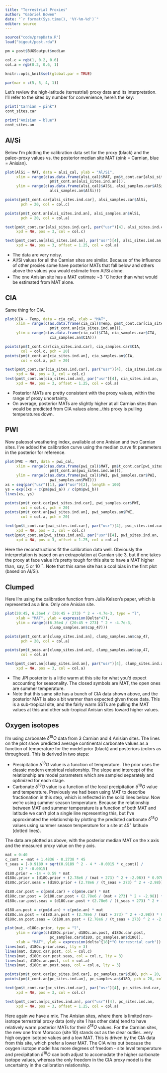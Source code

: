 ```yaml
---
title: "Terrestrial Proxies"
author: "Gabriel Bowen"
date: "`r format(Sys.time(), '%Y-%m-%d')`"
editor: source
---
```


```r
source("code/prepData.R")
load("bigout/post.rda")

pm = post$BUGSoutput$median

col.c = rgb(1, 0.2, 0.6)
col.a = rgb(0.2, 0.6, 1)

knitr::opts_knit$set(global.par = TRUE)
```

```r
par(mar = c(5, 5, 4, 1))
```

Let's review the high-latitude (terrestrial) proxy data and its interpretation. I'll refer to the sites by number for convenience, here's the key:

```r
print("Carnian = pink")
cont_sites.car

print("Anisian = blue")
cont_sites.an
```


## Al/Si

Below I'm plotting the calibration data set for the proxy (black) and the paleo-proxy values vs. the posterior median site MAT (pink = Carnian, blue = Anisian).

```r
plot(AlSi ~ MAT, data = alsi_cal, ylab = "Al/Si",
     xlim = range(c(as.data.frame(alsi_cal)$MAT, pm$t_cont.car[alsi_sites.ind.car],
                    pm$t_cont.an[alsi_sites.ind.an])),
     ylim = range(c(as.data.frame(alsi_cal)$AlSi, alsi_samples.car$AlSi,
                    alsi_samples.an$AlSi)))

points(pm$t_cont.car[alsi_sites.ind.car], alsi_samples.car$AlSi,
       pch = 20, col = col.c)

points(pm$t_cont.an[alsi_sites.ind.an], alsi_samples.an$AlSi,
       pch = 20, col = col.a)

text(pm$t_cont.car[alsi_sites.ind.car], par("usr")[4], alsi_sites.ind.car, 
     xpd = NA, pos = 3, col = col.c)

text(pm$t_cont.an[alsi_sites.ind.an], par("usr")[4], alsi_sites.ind.an, 
     xpd = NA, pos = 3, offset = 1.25, col = col.a)
```

* The data are very noisy.
* Al/Si values for all the Carnian sites are similar. Because of the influence of other proxies some have posterior MATs that fall below and others above the values you would estimate from Al/Si alone. 
* The one Anisian site has a MAT estimate ~3 $^\circ$C hotter than what would be estimated from MAT alone.

## CIA

Same thing for CIA.

```r
plot(CIA ~ Temp, data = cia_cal, xlab = "MAT",
     xlim = range(c(as.data.frame(cia_cal)$Temp, pm$t_cont.car[cia_sites.ind.car],
                    pm$t_cont.an[cia_sites.ind.an])),
     ylim = range(c(as.data.frame(cia_cal)$CIA, cia_samples.car$CIA,
                    cia_samples.an$CIA)))

points(pm$t_cont.car[cia_sites.ind.car], cia_samples.car$CIA,
       col = col.c, pch = 20)
points(pm$t_cont.an[cia_sites.ind.an], cia_samples.an$CIA,
       col = col.a, pch = 20)

text(pm$t_cont.car[cia_sites.ind.car], par("usr")[4], cia_sites.ind.car, 
     xpd = NA, pos = 3, col = col.c)
text(pm$t_cont.an[cia_sites.ind.an], par("usr")[4], cia_sites.ind.an, 
     xpd = NA, pos = 3, offset = 1.25, col = col.a)
```

* Posterior MATs are pretty consistent with the proxy values, within the range of proxy uncertainty.
* On average, posterior MATs are slightly higher at all Carnian sites than would be predicted from CIA values alone...this proxy is pulling temperatures down. 

## PWI

Now paleosol weathering index, available at one Anisian and two Carnian sites. I've added the calibration curve using the median curve fit parameters in the posterior for reference.

```r
plot(PWI ~ MAT, data = pwi_cal, 
     xlim = range(c(as.data.frame(pwi_cal)$MAT, pm$t_cont.car[pwi_sites.ind.car],
                    pm$t_cont.an[pwi_sites.ind.an])),
     ylim = range(c(as.data.frame(pwi_cal)$PWI, pwi_samples.car$PWI, 
                    pwi_samples.an$PWI)))
xs = seq(par("usr")[1], par("usr")[2], length = 100)
ys = exp((xs + c(pm$pwi_a)) / c(pm$pwi_b))
lines(xs, ys)

points(pm$t_cont.car[pwi_sites.ind.car], pwi_samples.car$PWI,
       col = col.c, pch = 20)
points(pm$t_cont.an[pwi_sites.ind.an], pwi_samples.an$PWI,
       col = col.a, pch = 20)

text(pm$t_cont.car[pwi_sites.ind.car], par("usr")[4], pwi_sites.ind.car, 
     xpd = NA, pos = 3, col = col.c)
text(pm$t_cont.an[pwi_sites.ind.an], par("usr")[4], pwi_sites.ind.an, 
     xpd = NA, pos = 3, offset = 1.25, col = col.a)
```

Here the reconstructions fit the calibration data well. Obviously the interpretation is based on an extrapolation at Carnian site 3, but if one takes the proxy at face value it's pretty tough for this site to have a MAT higher than, say, 5 or 10 $^\circ$. Note that this same site has a cool bias in the first plot (based on Al/Si).

## Clumped

Here I'm using the calibration function from Julia Kelson's paper, which is represented as a line. Only one Anisian site.

```r
plot(20:45, 6.36e4 / (20:45 + 273) ^ 2 + -4.7e-3, type = "l", 
     xlab = "MAT", ylab = expression(Delta*47),
     ylim = range(c(6.36e4 / (20:45 + 273) ^ 2 + -4.7e-3, 
                    clump_samples.an$cap_47)))

points(pm$t_cont.an[clump_sites.ind.an], clump_samples.an$cap_47,
       pch = 20, col = col.a)

points(pm$t_seas.an[clump_sites.ind.an], clump_samples.an$cap_47,
       col = col.a)

text(pm$t_cont.an[clump_sites.ind.an], par("usr")[4], clump_sites.ind.an, 
     xpd = NA, pos = 3, col = col.a)
```

* The JPI posterior is a little warm at this site for what you'd expect accounting for seasonality. The closed symbols are MAT, the open ones are summer temperature.
* Note that this same site has a bunch of CIA data shown above, and the posterior MAT is also a bit warmer than expected given those data. This is a sub-tropical site, and the fairly warm SSTs are pulling the MAT values at this and other sub-tropical Anisian sites toward higher values.

## Oxygen isotopes

I'm using carbonate $\delta^{18}O$ data from 3 Carnian and 4 Anisian sites. The lines on the plot show predicted average continental carbonate values as a function of temperature for the model prior (black) and posteriors (colors as throughout). This is derived in two steps:

* Precipitation $\delta^{18}O$ value is a function of temperature. The prior uses the classic modern empirical relationship. The slope and intercept of the relationship are model parameters which are sampled separately and optimized for each stage.
* Carbonate $\delta^{18}O$ value is a function of the local precipitation $\delta^{18}O$ value and temperature. Previously we had been using MAT to describe fractionation in this step, which is reflected in the solid lines below. Now we're using summer season temperature. Because the relationship between MAT and summer temperature is a function of both MAT and latitude we can't plot a single line representing this, but I've approximated the relationship by plotting the predicted carbonate $\delta^{18}O$ values using summer season temperature for a site at 45$^\circ$ latitude (dotted lines).

The data are plotted as above, with the posterior median MAT on the x axis and the measured proxy value on the y axis. 

```r
mat = 0:40
c_cont = -mat + 1.4836 - 0.2738 * 45
t_seas = (-0.9189 + sqrt(0.9189 ^ 2 - 4 * -0.0015 * c_cont)) /
      (2 * -0.0015)
d18O.prior = -14 + 0.59 * mat
d18Oc.prior = (d18O.prior + (2.78e6 / (mat + 273) ^ 2 + -2.98)) * 0.97002 - 29.98
d18Oc.prior.seas = (d18O.prior + (2.78e6 / (t_seas + 273) ^ 2 + -2.98)) * 0.97002 - 29.98

d18O.car.post = c(pm$d.car) + c(pm$e.car) * mat
d18Oc.car.post = (d18O.car.post + (2.78e6 / (mat + 273) ^ 2 + -2.98)) * 0.97002 - 29.98
d18Oc.car.post.seas = (d18O.car.post + (2.78e6 / (t_seas + 273) ^ 2 + -2.98)) * 0.97002 - 29.98

d18O.an.post = c(pm$d.an) + c(pm$e.an) * mat
d18Oc.an.post = (d18O.an.post + (2.78e6 / (mat + 273) ^ 2 + -2.98)) * 0.97002 - 29.98
d18Oc.an.post.seas = (d18O.an.post + (2.78e6 / (t_seas + 273) ^ 2 + -2.98)) * 0.97002 - 29.98

plot(mat, d18Oc.prior, type = "l", 
     ylim = range(c(d18Oc.prior, d18Oc.an.post, d18Oc.car.post,
                    pc_samples.car$d18O, pc_samples.an$d18O)),
     xlab = "MAT", ylab = expression(delta^{18}*"O terrestrial carb"))
lines(mat, d18Oc.prior.seas, lty = 3)
lines(mat, d18Oc.car.post, col = col.c)
lines(mat, d18Oc.car.post.seas, col = col.c, lty = 3)
lines(mat, d18Oc.an.post, col = col.a)
lines(mat, d18Oc.an.post.seas, col = col.a, lty = 3)

points(pm$t_cont.car[pc_sites.ind.car], pc_samples.car$d18O, pch = 20, col = col.c)
points(pm$t_cont.an[pc_sites.ind.an], pc_samples.an$d18O, pch = 20, col = col.a)

text(pm$t_cont.car[pc_sites.ind.car], par("usr")[4], pc_sites.ind.car, 
     xpd = NA, pos = 3, col = col.c)

text(pm$t_cont.an[pc_sites.ind.an], par("usr")[4], pc_sites.ind.an, 
     xpd = NA, pos = 3, offset = 1.25, col = col.a)
```

Here again we have a mix. The Anisian sites, where there is limited non-isotope terrestrial proxy data (only site 1 has other data) tend to have relatively warm posterior MATs for their $\delta^{18}O$ values. For the Carnian sites, the new one from Morocco (site 10) stands out as the clear outlier...very high oxygen isotope values and a low MAT. This is driven by the CIA data from this site, which prefer a lower MAT. The CIA wins out because the oxygen isotope model has more degrees of freedom - site level temperature and precipitation $\delta^{18}O$ can both adjust to accomodate the higher carbonate isotope values, whereas the only freedom in the CIA proxy model is the uncertainty in the calibration relationship.
